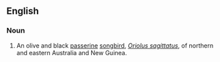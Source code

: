 ==English==

===Noun===
{{wikipedia|Olive-backed Oriole}}
{{en-noun|sg=[[olive]]-[[backed]] [[oriole]]}}

# An olive and black [[passerine]] [[songbird]], ''[[Oriolus sagittatus]]'', of northern and eastern Australia and New Guinea.
